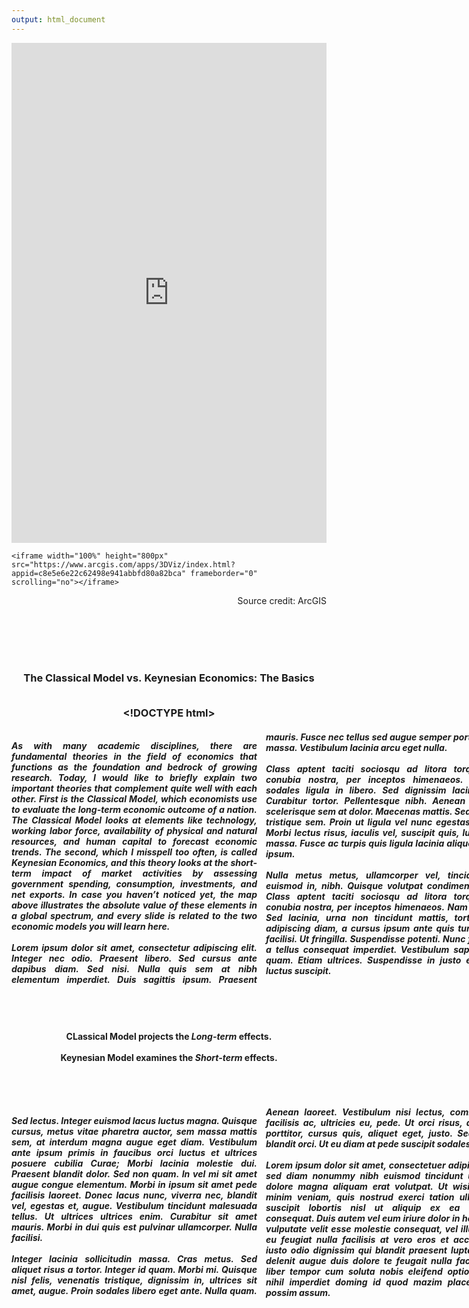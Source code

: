 ```yaml
---
output: html_document
---
```

<iframe width="100%" height="800px" src="https://www.arcgis.com/apps/3DViz/index.html?appid=c8e5e6e22c62498e941abbfd80a82bca" frameborder="0" scrolling="no"></iframe>
```
<iframe width="100%" height="800px" src="https://www.arcgis.com/apps/3DViz/index.html?appid=c8e5e6e22c62498e941abbfd80a82bca" frameborder="0" scrolling="no"></iframe>
```
<p style="text-align: right;">
Source credit: ArcGIS</p><br>
<br>
<br>
<br>
<center>
<h3>
The Classical Model vs. Keynesian Economics: The Basics
<br>
<br>

<!DOCTYPE html>
<html>
<head>
<style>
.newspaper {
    -webkit-column-count: 2; /* Chrome, Safari, Opera */
    -moz-column-count: 2; /* Firefox */
    column-count: 2;
    -moz-column-width: 800px; /* Firefox */
    width: 800px;
}
</style>
</head>
<body>
<h5><div class="newspaper">
<p style="text-align: justify;">
As with many academic disciplines, there are fundamental theories in the field of economics that functions as the foundation and bedrock of growing research. Today, I would like to briefly explain two important theories that complement quite well with each other. First is the *Classical Model*, which economists use to evaluate the *long-term* economic outcome of a nation. The Classical Model looks at elements like technology, working labor force, availability of physical and natural resources, and human capital to forecast economic trends. The second, which I misspell too often, is called *Keynesian Economics*, and this theory looks at the *short-term* impact of market activities by assessing government spending, consumption, investments, and net exports. In case you haven't noticed yet, the map above illustrates the absolute value of these elements in a global spectrum, and every slide is related to the two economic models you will learn here.
<br><br>
Lorem ipsum dolor sit amet, consectetur adipiscing elit. Integer nec odio. Praesent libero. Sed cursus ante dapibus diam. Sed nisi. Nulla quis sem at nibh elementum imperdiet. Duis sagittis ipsum. Praesent mauris. Fusce nec tellus sed augue semper porta. Mauris massa. Vestibulum lacinia arcu eget nulla. 
<br><br>
Class aptent taciti sociosqu ad litora torquent per conubia nostra, per inceptos himenaeos. Curabitur sodales ligula in libero. Sed dignissim lacinia nunc. Curabitur tortor. Pellentesque nibh. Aenean quam. In scelerisque sem at dolor. Maecenas mattis. Sed convallis tristique sem. Proin ut ligula vel nunc egestas porttitor. Morbi lectus risus, iaculis vel, suscipit quis, luctus non, massa. Fusce ac turpis quis ligula lacinia aliquet. Mauris ipsum. 
<br><br>
Nulla metus metus, ullamcorper vel, tincidunt sed, euismod in, nibh. Quisque volutpat condimentum velit. Class aptent taciti sociosqu ad litora torquent per conubia nostra, per inceptos himenaeos. Nam nec ante. Sed lacinia, urna non tincidunt mattis, tortor neque adipiscing diam, a cursus ipsum ante quis turpis. Nulla facilisi. Ut fringilla. Suspendisse potenti. Nunc feugiat mi a tellus consequat imperdiet. Vestibulum sapien. Proin quam. Etiam ultrices. Suspendisse in justo eu magna luctus suscipit. 
</p>
</div>
<br>
<br>
<br>
<h4>CLassical Model projects the *Long-term* effects.
<br>
<br>Keynesian Model examines the *Short-term* effects.
<br>
<br>
<br>
<br>
<h5><div class="newspaper">
<p style="text-align: justify;">Sed lectus. Integer euismod lacus luctus magna. Quisque cursus, metus vitae pharetra auctor, sem massa mattis sem, at interdum magna augue eget diam. Vestibulum ante ipsum primis in faucibus orci luctus et ultrices posuere cubilia Curae; Morbi lacinia molestie dui. Praesent blandit dolor. Sed non quam. In vel mi sit amet augue congue elementum. Morbi in ipsum sit amet pede facilisis laoreet. Donec lacus nunc, viverra nec, blandit vel, egestas et, augue. Vestibulum tincidunt malesuada tellus. Ut ultrices ultrices enim. Curabitur sit amet mauris. Morbi in dui quis est pulvinar ullamcorper. Nulla facilisi. 
<br><br>
Integer lacinia sollicitudin massa. Cras metus. Sed aliquet risus a tortor. Integer id quam. Morbi mi. Quisque nisl felis, venenatis tristique, dignissim in, ultrices sit amet, augue. Proin sodales libero eget ante. Nulla quam. Aenean laoreet. Vestibulum nisi lectus, commodo ac, facilisis ac, ultricies eu, pede. Ut orci risus, accumsan porttitor, cursus quis, aliquet eget, justo. Sed pretium blandit orci. Ut eu diam at pede suscipit sodales. 
<br><br>
Lorem ipsum dolor sit amet, consectetuer adipiscing elit, sed diam nonummy nibh euismod tincidunt ut laoreet dolore magna aliquam erat volutpat. Ut wisi enim ad minim veniam, quis nostrud exerci tation ullamcorper suscipit lobortis nisl ut aliquip ex ea commodo consequat. Duis autem vel eum iriure dolor in hendrerit in vulputate velit esse molestie consequat, vel illum dolore eu feugiat nulla facilisis at vero eros et accumsan et iusto odio dignissim qui blandit praesent luptatum zzril delenit augue duis dolore te feugait nulla facilisi. Nam liber tempor cum soluta nobis eleifend option congue nihil imperdiet doming id quod mazim placerat facer possim assum.
</p>
</div>
</body>
</html>
<br>
<br>
<br>
<br>
<br>
<br>
<br>
<br>
<br>
<br>